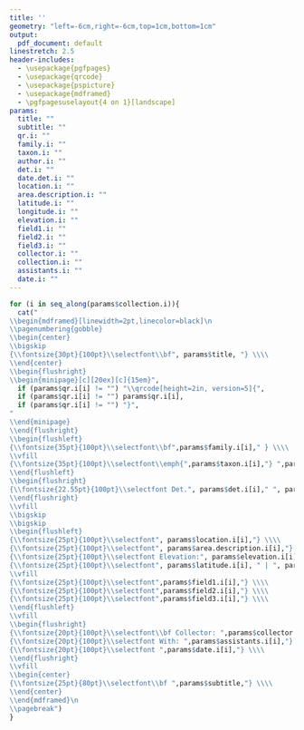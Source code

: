 ```yaml
---
title: ''
geometry: "left=-6cm,right=-6cm,top=1cm,bottom=1cm"
output:
  pdf_document: default
linestretch: 2.5
header-includes:
  - \usepackage{pgfpages}
  - \usepackage{qrcode}
  - \usepackage{pspicture}
  - \usepackage{mdframed}
  - \pgfpagesuselayout{4 on 1}[landscape]
params:
  title: ""
  subtitle: ""
  qr.i: ""
  family.i: ""
  taxon.i: ""
  author.i: ""
  det.i: ""
  date.det.i: ""
  location.i: ""
  area.description.i: ""
  latitude.i: ""
  longitude.i: ""
  elevation.i: ""
  field1.i: ""
  field2.i: ""
  field3.i: ""
  collector.i: ""
  collection.i: ""
  assistants.i: ""
  date.i: ""
---
```


```r
for (i in seq_along(params$collection.i)){
  cat("
\\begin{mdframed}[linewidth=2pt,linecolor=black]\n
\\pagenumbering{gobble}
\\begin{center}
\\bigskip
{\\fontsize{30pt}{100pt}\\selectfont\\bf", params$title, "} \\\\
\\end{center}
\\begin{flushright}
\\begin{minipage}[c][20ex][c]{15em}",
  if (params$qr.i[i] != "") "\\qrcode[height=2in, version=5]{",
  if (params$qr.i[i] != "") params$qr.i[i],
  if (params$qr.i[i] != "") "}",
"
\\end{minipage}
\\end{flushright}
\\begin{flushleft}
{\\fontsize{35pt}{100pt}\\selectfont\\bf",params$family.i[i]," } \\\\
\\vfill
{\\fontsize{35pt}{100pt}\\selectfont\\emph{",params$taxon.i[i],"} ",params$author.i[i],"} \\\\
\\end{flushleft}
\\begin{flushright}
{\\fontsize{22.55pt}{100pt}\\selectfont Det.", params$det.i[i]," ", params$date.det.i[i],"} \\\\
\\end{flushright}
\\vfill
\\bigskip
\\bigskip
\\begin{flushleft}
{\\fontsize{25pt}{100pt}\\selectfont", params$location.i[i],"} \\\\
{\\fontsize{25pt}{100pt}\\selectfont", params$area.description.i[i],"} \\\\
{\\fontsize{25pt}{100pt}\\selectfont Elevation:", params$elevation.i[i],"}\\\\
{\\fontsize{25pt}{100pt}\\selectfont", params$latitude.i[i], " | ", params$longitude.i[i],"} \\\\
\\vfill
{\\fontsize{25pt}{100pt}\\selectfont",params$field1.i[i],"} \\\\
{\\fontsize{25pt}{100pt}\\selectfont",params$field2.i[i],"} \\\\
{\\fontsize{25pt}{100pt}\\selectfont",params$field3.i[i],"} \\\\
\\end{flushleft}
\\vfill
\\begin{flushright}
{\\fontsize{20pt}{100pt}\\selectfont\\bf Collector: ",params$collector.i[i]," \\#",params$collection.i[i],"} \\\\
{\\fontsize{20pt}{100pt}\\selectfont With: ",params$assistants.i[i],"} \\\\
{\\fontsize{20pt}{100pt}\\selectfont ",params$date.i[i],"} \\\\
\\end{flushright}
\\vfill
\\begin{center}
{\\fontsize{25pt}{80pt}\\selectfont\\bf ",params$subtitle,"} \\\\
\\end{center}
\\end{mdframed}\n
\\pagebreak")
}
```



